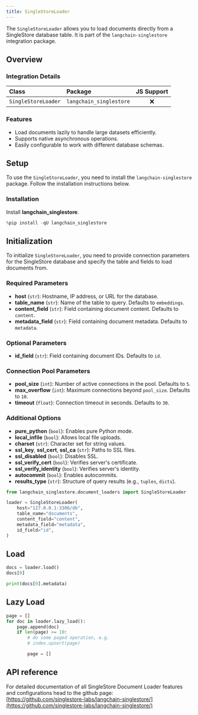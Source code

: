 ```yaml
---
title: SingleStoreLoader
---
```


The `SingleStoreLoader` allows you to load documents directly from a SingleStore database table. It is part of the `langchain-singlestore` integration package.

## Overview

### Integration Details

| Class | Package | JS Support |
| :--- | :--- | :---: |
| `SingleStoreLoader` | `langchain_singlestore` | ❌ |

### Features

- Load documents lazily to handle large datasets efficiently.
- Supports native asynchronous operations.
- Easily configurable to work with different database schemas.

## Setup

To use the `SingleStoreLoader`, you need to install the `langchain-singlestore` package. Follow the installation instructions below.

### Installation

Install **langchain_singlestore**.

```python
%pip install -qU langchain_singlestore
```

## Initialization

To initialize `SingleStoreLoader`, you need to provide connection parameters for the SingleStore database and specify the table and fields to load documents from.

### Required Parameters

- **host** (`str`): Hostname, IP address, or URL for the database.
- **table_name** (`str`): Name of the table to query. Defaults to `embeddings`.
- **content_field** (`str`): Field containing document content. Defaults to `content`.
- **metadata_field** (`str`): Field containing document metadata. Defaults to `metadata`.

### Optional Parameters

- **id_field** (`str`): Field containing document IDs. Defaults to `id`.

### Connection Pool Parameters

- **pool_size** (`int`): Number of active connections in the pool. Defaults to `5`.
- **max_overflow** (`int`): Maximum connections beyond `pool_size`. Defaults to `10`.
- **timeout** (`float`): Connection timeout in seconds. Defaults to `30`.

### Additional Options

- **pure_python** (`bool`): Enables pure Python mode.
- **local_infile** (`bool`): Allows local file uploads.
- **charset** (`str`): Character set for string values.
- **ssl_key**, **ssl_cert**, **ssl_ca** (`str`): Paths to SSL files.
- **ssl_disabled** (`bool`): Disables SSL.
- **ssl_verify_cert** (`bool`): Verifies server's certificate.
- **ssl_verify_identity** (`bool`): Verifies server's identity.
- **autocommit** (`bool`): Enables autocommits.
- **results_type** (`str`): Structure of query results (e.g., `tuples`, `dicts`).

```python
from langchain_singlestore.document_loaders import SingleStoreLoader

loader = SingleStoreLoader(
    host="127.0.0.1:3306/db",
    table_name="documents",
    content_field="content",
    metadata_field="metadata",
    id_field="id",
)
```

## Load

```python
docs = loader.load()
docs[0]
```

```python
print(docs[0].metadata)
```

## Lazy Load

```python
page = []
for doc in loader.lazy_load():
    page.append(doc)
    if len(page) >= 10:
        # do some paged operation, e.g.
        # index.upsert(page)

        page = []
```

## API reference

For detailed documentation of all SingleStore Document Loader features and configurations head to the github page: [https://github.com/singlestore-labs/langchain-singlestore/](https://github.com/singlestore-labs/langchain-singlestore/)
